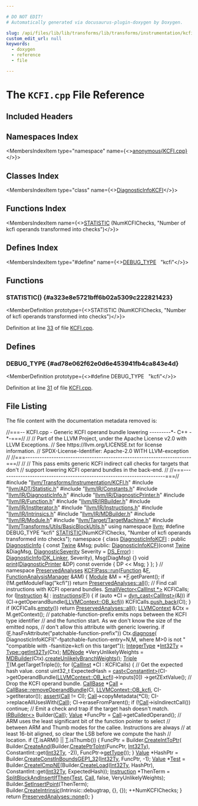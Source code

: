 ```yaml
---

# DO NOT EDIT!
# Automatically generated via docusaurus-plugin-doxygen by Doxygen.

slug: /api/files/lib/lib/transforms/lib/transforms/instrumentation/kcfi-cpp
custom_edit_url: null
keywords:
  - doxygen
  - reference
  - file

---
```





# The `KCFI.cpp` File Reference

<DoxygenPage pluginConfig={pluginConfig}>



## Included Headers

<IncludesList>
<IncludesListItem
  filePath="llvm/Transforms/Instrumentation/KCFI.h"
  permalink="/docs/api/files/include/include/llvm/include/llvm/transforms/include/llvm/transforms/instrumentation/kcfi-h"
  isLocal="true" />
<IncludesListItem
  filePath="llvm/ADT/Statistic.h"
  permalink="/docs/api/files/include/include/llvm/include/llvm/adt/statistic-h"
  isLocal="true" />
<IncludesListItem
  filePath="llvm/IR/Constants.h"
  permalink="/docs/api/files/include/include/llvm/include/llvm/ir/constants-h"
  isLocal="true" />
<IncludesListItem
  filePath="llvm/IR/DiagnosticInfo.h"
  permalink="/docs/api/files/include/include/llvm/include/llvm/ir/diagnosticinfo-h"
  isLocal="true" />
<IncludesListItem
  filePath="llvm/IR/DiagnosticPrinter.h"
  permalink="/docs/api/files/include/include/llvm/include/llvm/ir/diagnosticprinter-h"
  isLocal="true" />
<IncludesListItem
  filePath="llvm/IR/Function.h"
  permalink="/docs/api/files/include/include/llvm/include/llvm/ir/function-h"
  isLocal="true" />
<IncludesListItem
  filePath="llvm/IR/IRBuilder.h"
  permalink="/docs/api/files/include/include/llvm/include/llvm/ir/irbuilder-h"
  isLocal="true" />
<IncludesListItem
  filePath="llvm/IR/InstIterator.h"
  permalink="/docs/api/files/include/include/llvm/include/llvm/ir/institerator-h"
  isLocal="true" />
<IncludesListItem
  filePath="llvm/IR/Instructions.h"
  permalink="/docs/api/files/include/include/llvm/include/llvm/ir/instructions-h"
  isLocal="true" />
<IncludesListItem
  filePath="llvm/IR/Intrinsics.h"
  permalink="/docs/api/files/include/include/llvm/include/llvm/ir/intrinsics-h"
  isLocal="true" />
<IncludesListItem
  filePath="llvm/IR/MDBuilder.h"
  permalink="/docs/api/files/include/include/llvm/include/llvm/ir/mdbuilder-h"
  isLocal="true" />
<IncludesListItem
  filePath="llvm/IR/Module.h"
  permalink="/docs/api/files/include/include/llvm/include/llvm/ir/module-h"
  isLocal="true" />
<IncludesListItem
  filePath="llvm/Target/TargetMachine.h"
  permalink="/docs/api/files/include/include/llvm/include/llvm/target/targetmachine-h"
  isLocal="true" />
<IncludesListItem
  filePath="llvm/Transforms/Utils/BasicBlockUtils.h"
  permalink="/docs/api/files/include/include/llvm/include/llvm/transforms/include/llvm/transforms/utils/basicblockutils-h"
  isLocal="true" />
</IncludesList>

## Namespaces Index

<MembersIndex>

<MembersIndexItem
  type="namespace"
  name={<><a href="/docs/api/namespaces/anonymous-kcfi-cpp-">anonymous&#123;KCFI.cpp&#125;</a></>}>
</MembersIndexItem>

</MembersIndex>

## Classes Index

<MembersIndex>

<MembersIndexItem
  type="class"
  name={<><a href="/docs/api/classes/anonymous-namespace-kcfi-cpp-/diagnosticinfokcfi">DiagnosticInfoKCFI</a></>}>
</MembersIndexItem>

</MembersIndex>

## Functions Index

<MembersIndex>

<MembersIndexItem
  name={<><a href="#a323e8e5721bff6b02a5309c222821423">STATISTIC</a> (NumKCFIChecks, &quot;Number of kcfi operands transformed into checks&quot;)</>}>
</MembersIndexItem>

</MembersIndex>

## Defines Index

<MembersIndex>

<MembersIndexItem
  type="#define"
  name={<><a href="#ad78e062f62e0d6e453941fb4ca843e4d">DEBUG&#95;TYPE</a>&nbsp;&nbsp;&nbsp;&quot;kcfi&quot;</>}>
</MembersIndexItem>

</MembersIndex>


<SectionDefinition>

## Functions

### STATISTIC() {#a323e8e5721bff6b02a5309c222821423}

<MemberDefinition
  prototype={<>STATISTIC (NumKCFIChecks, &quot;Number of kcfi operands transformed into checks&quot;)</>}>

Definition at line <a href="#l00033">33</a> of file <a href="/docs/api/files/lib/lib/transforms/lib/transforms/instrumentation/kcfi-cpp">KCFI.cpp</a>.
</MemberDefinition>

</SectionDefinition>

<SectionDefinition>

## Defines

### DEBUG&#95;TYPE {#ad78e062f62e0d6e453941fb4ca843e4d}

<MemberDefinition
  prototype={<>#define DEBUG&#95;TYPE&nbsp;&nbsp;&nbsp;&quot;kcfi&quot;</>}>

Definition at line <a href="#l00031">31</a> of file <a href="/docs/api/files/lib/lib/transforms/lib/transforms/instrumentation/kcfi-cpp">KCFI.cpp</a>.
</MemberDefinition>

</SectionDefinition>

## File Listing

The file content with the documentation metadata removed is:

<ProgramListing>

<Link id="l00001" /><CodeLine lineNumber="1"><Highlight kind="comment">//===-- KCFI.cpp - Generic KCFI operand bundle lowering ---------&#42;- C++ -&#42;-===//</Highlight><Highlight kind="normal"></Highlight></CodeLine>
<Link id="l00002" /><CodeLine lineNumber="2"><Highlight kind="normal"></Highlight><Highlight kind="comment">//</Highlight><Highlight kind="normal"></Highlight></CodeLine>
<Link id="l00003" /><CodeLine lineNumber="3"><Highlight kind="normal"></Highlight><Highlight kind="comment">// Part of the LLVM Project, under the Apache License v2.0 with LLVM Exceptions.</Highlight><Highlight kind="normal"></Highlight></CodeLine>
<Link id="l00004" /><CodeLine lineNumber="4"><Highlight kind="normal"></Highlight><Highlight kind="comment">// See https://llvm.org/LICENSE.txt for license information.</Highlight><Highlight kind="normal"></Highlight></CodeLine>
<Link id="l00005" /><CodeLine lineNumber="5"><Highlight kind="normal"></Highlight><Highlight kind="comment">// SPDX-License-Identifier: Apache-2.0 WITH LLVM-exception</Highlight><Highlight kind="normal"></Highlight></CodeLine>
<Link id="l00006" /><CodeLine lineNumber="6"><Highlight kind="normal"></Highlight><Highlight kind="comment">//</Highlight><Highlight kind="normal"></Highlight></CodeLine>
<Link id="l00007" /><CodeLine lineNumber="7"><Highlight kind="normal"></Highlight><Highlight kind="comment">//===----------------------------------------------------------------------===//</Highlight><Highlight kind="normal"></Highlight></CodeLine>
<Link id="l00008" /><CodeLine lineNumber="8"><Highlight kind="normal"></Highlight><Highlight kind="comment">//</Highlight><Highlight kind="normal"></Highlight></CodeLine>
<Link id="l00009" /><CodeLine lineNumber="9"><Highlight kind="normal"></Highlight><Highlight kind="comment">// This pass emits generic KCFI indirect call checks for targets that don&#39;t</Highlight><Highlight kind="normal"></Highlight></CodeLine>
<Link id="l00010" /><CodeLine lineNumber="10"><Highlight kind="normal"></Highlight><Highlight kind="comment">// support lowering KCFI operand bundles in the back-end.</Highlight><Highlight kind="normal"></Highlight></CodeLine>
<Link id="l00011" /><CodeLine lineNumber="11"><Highlight kind="normal"></Highlight><Highlight kind="comment">//</Highlight><Highlight kind="normal"></Highlight></CodeLine>
<Link id="l00012" /><CodeLine lineNumber="12"><Highlight kind="normal"></Highlight><Highlight kind="comment">//===----------------------------------------------------------------------===//</Highlight><Highlight kind="normal"></Highlight></CodeLine>
<Link id="l00013" /><CodeLine lineNumber="13"><Highlight kind="normal"></Highlight></CodeLine>
<Link id="l00014" /><CodeLine lineNumber="14"><Highlight kind="normal"></Highlight><Highlight kind="preprocessor">#include &quot;<a href="/docs/api/files/include/include/llvm/include/llvm/transforms/include/llvm/transforms/instrumentation/kcfi-h">llvm/Transforms/Instrumentation/KCFI.h</a>&quot;</Highlight><Highlight kind="normal"></Highlight></CodeLine>
<Link id="l00015" /><CodeLine lineNumber="15"><Highlight kind="normal"></Highlight><Highlight kind="preprocessor">#include &quot;<a href="/docs/api/files/include/include/llvm/include/llvm/adt/statistic-h">llvm/ADT/Statistic.h</a>&quot;</Highlight><Highlight kind="normal"></Highlight></CodeLine>
<Link id="l00016" /><CodeLine lineNumber="16"><Highlight kind="normal"></Highlight><Highlight kind="preprocessor">#include &quot;<a href="/docs/api/files/include/include/llvm/include/llvm/ir/constants-h">llvm/IR/Constants.h</a>&quot;</Highlight><Highlight kind="normal"></Highlight></CodeLine>
<Link id="l00017" /><CodeLine lineNumber="17"><Highlight kind="normal"></Highlight><Highlight kind="preprocessor">#include &quot;<a href="/docs/api/files/include/include/llvm/include/llvm/ir/diagnosticinfo-h">llvm/IR/DiagnosticInfo.h</a>&quot;</Highlight><Highlight kind="normal"></Highlight></CodeLine>
<Link id="l00018" /><CodeLine lineNumber="18"><Highlight kind="normal"></Highlight><Highlight kind="preprocessor">#include &quot;<a href="/docs/api/files/include/include/llvm/include/llvm/ir/diagnosticprinter-h">llvm/IR/DiagnosticPrinter.h</a>&quot;</Highlight><Highlight kind="normal"></Highlight></CodeLine>
<Link id="l00019" /><CodeLine lineNumber="19"><Highlight kind="normal"></Highlight><Highlight kind="preprocessor">#include &quot;<a href="/docs/api/files/include/include/llvm/include/llvm/ir/function-h">llvm/IR/Function.h</a>&quot;</Highlight><Highlight kind="normal"></Highlight></CodeLine>
<Link id="l00020" /><CodeLine lineNumber="20"><Highlight kind="normal"></Highlight><Highlight kind="preprocessor">#include &quot;<a href="/docs/api/files/include/include/llvm/include/llvm/ir/irbuilder-h">llvm/IR/IRBuilder.h</a>&quot;</Highlight><Highlight kind="normal"></Highlight></CodeLine>
<Link id="l00021" /><CodeLine lineNumber="21"><Highlight kind="normal"></Highlight><Highlight kind="preprocessor">#include &quot;<a href="/docs/api/files/include/include/llvm/include/llvm/ir/institerator-h">llvm/IR/InstIterator.h</a>&quot;</Highlight><Highlight kind="normal"></Highlight></CodeLine>
<Link id="l00022" /><CodeLine lineNumber="22"><Highlight kind="normal"></Highlight><Highlight kind="preprocessor">#include &quot;<a href="/docs/api/files/include/include/llvm/include/llvm/ir/instructions-h">llvm/IR/Instructions.h</a>&quot;</Highlight><Highlight kind="normal"></Highlight></CodeLine>
<Link id="l00023" /><CodeLine lineNumber="23"><Highlight kind="normal"></Highlight><Highlight kind="preprocessor">#include &quot;<a href="/docs/api/files/include/include/llvm/include/llvm/ir/intrinsics-h">llvm/IR/Intrinsics.h</a>&quot;</Highlight><Highlight kind="normal"></Highlight></CodeLine>
<Link id="l00024" /><CodeLine lineNumber="24"><Highlight kind="normal"></Highlight><Highlight kind="preprocessor">#include &quot;<a href="/docs/api/files/include/include/llvm/include/llvm/ir/mdbuilder-h">llvm/IR/MDBuilder.h</a>&quot;</Highlight><Highlight kind="normal"></Highlight></CodeLine>
<Link id="l00025" /><CodeLine lineNumber="25"><Highlight kind="normal"></Highlight><Highlight kind="preprocessor">#include &quot;<a href="/docs/api/files/include/include/llvm/include/llvm/ir/module-h">llvm/IR/Module.h</a>&quot;</Highlight><Highlight kind="normal"></Highlight></CodeLine>
<Link id="l00026" /><CodeLine lineNumber="26"><Highlight kind="normal"></Highlight><Highlight kind="preprocessor">#include &quot;<a href="/docs/api/files/include/include/llvm/include/llvm/target/targetmachine-h">llvm/Target/TargetMachine.h</a>&quot;</Highlight><Highlight kind="normal"></Highlight></CodeLine>
<Link id="l00027" /><CodeLine lineNumber="27"><Highlight kind="normal"></Highlight><Highlight kind="preprocessor">#include &quot;<a href="/docs/api/files/include/include/llvm/include/llvm/transforms/include/llvm/transforms/utils/basicblockutils-h">llvm/Transforms/Utils/BasicBlockUtils.h</a>&quot;</Highlight><Highlight kind="normal"></Highlight></CodeLine>
<Link id="l00028" /><CodeLine lineNumber="28"><Highlight kind="normal"></Highlight></CodeLine>
<Link id="l00029" /><CodeLine lineNumber="29"><Highlight kind="normal"></Highlight><Highlight kind="keyword">using namespace </Highlight><Highlight kind="normal"><a href="/docs/api/namespaces/llvm">llvm</a>;</Highlight></CodeLine>
<Link id="l00030" /><CodeLine lineNumber="30"><Highlight kind="normal"></Highlight></CodeLine>
<Link id="l00031" /><CodeLine lineNumber="31" lineLink="#ad78e062f62e0d6e453941fb4ca843e4d"><Highlight kind="normal"></Highlight><Highlight kind="preprocessor">#define DEBUG&#95;TYPE &quot;kcfi&quot;</Highlight><Highlight kind="normal"></Highlight></CodeLine>
<Link id="l00032" /><CodeLine lineNumber="32"><Highlight kind="normal"></Highlight></CodeLine>
<Link id="l00033" /><CodeLine lineNumber="33" lineLink="#a323e8e5721bff6b02a5309c222821423"><Highlight kind="normal"><a href="/docs/api/files/include/include/llvm/include/llvm/adt/statistic-h/#ad6117415b93e5675d5a6c8e1855b3b2f">STATISTIC</a>(NumKCFIChecks, </Highlight><Highlight kind="stringliteral">&quot;Number of kcfi operands transformed into checks&quot;</Highlight><Highlight kind="normal">);</Highlight></CodeLine>
<Link id="l00034" /><CodeLine lineNumber="34"><Highlight kind="normal"></Highlight></CodeLine>
<Link id="l00035" /><CodeLine lineNumber="35"><Highlight kind="normal"></Highlight><Highlight kind="keyword">namespace </Highlight><Highlight kind="normal">&#123;</Highlight></CodeLine>
<Link id="l00036" /><CodeLine lineNumber="36" lineLink="/docs/api/classes/anonymous-namespace-kcfi-cpp-/diagnosticinfokcfi"><Highlight kind="normal"></Highlight><Highlight kind="keyword">class </Highlight><Highlight kind="normal"><a href="/docs/api/classes/anonymous-namespace-kcfi-cpp-/diagnosticinfokcfi/#a8f29e2be515af68f2759741799ad8a76">DiagnosticInfoKCFI</a> : </Highlight><Highlight kind="keyword">public</Highlight><Highlight kind="normal"> <a href="/docs/api/classes/llvm/diagnosticinfo/#a76b8cea6950959f7799660a3a7d1caa5">DiagnosticInfo</a> &#123;</Highlight></CodeLine>
<Link id="l00037" /><CodeLine lineNumber="37"><Highlight kind="normal">  </Highlight><Highlight kind="keyword">const</Highlight><Highlight kind="normal"> <a href="/docs/api/classes/llvm/twine">Twine</a> &amp;Msg;</Highlight></CodeLine>
<Link id="l00038" /><CodeLine lineNumber="38"><Highlight kind="normal"></Highlight></CodeLine>
<Link id="l00039" /><CodeLine lineNumber="39"><Highlight kind="normal"></Highlight><Highlight kind="keyword">public</Highlight><Highlight kind="normal">:</Highlight></CodeLine>
<Link id="l00040" /><CodeLine lineNumber="40" lineLink="/docs/api/classes/anonymous-namespace-kcfi-cpp-/diagnosticinfokcfi/#a8f29e2be515af68f2759741799ad8a76"><Highlight kind="normal">  <a href="/docs/api/classes/anonymous-namespace-kcfi-cpp-/diagnosticinfokcfi/#a8f29e2be515af68f2759741799ad8a76">DiagnosticInfoKCFI</a>(</Highlight><Highlight kind="keyword">const</Highlight><Highlight kind="normal"> <a href="/docs/api/classes/llvm/twine">Twine</a> &amp;DiagMsg,</Highlight></CodeLine>
<Link id="l00041" /><CodeLine lineNumber="41"><Highlight kind="normal">                     <a href="/docs/api/namespaces/llvm/#abfcab32516704f11d146c757f402ad5c">DiagnosticSeverity</a> Severity = <a href="/docs/api/namespaces/llvm/#abfcab32516704f11d146c757f402ad5caa73815097c71f15fe54ab447a7ff00ba">DS&#95;Error</a>)</Highlight></CodeLine>
<Link id="l00042" /><CodeLine lineNumber="42"><Highlight kind="normal">      : <a href="/docs/api/classes/llvm/diagnosticinfo/#a76b8cea6950959f7799660a3a7d1caa5">DiagnosticInfo</a>(<a href="/docs/api/namespaces/llvm/#a52b4ea3a21377555e9a0511d57945594afe408a82672e67f57a9be0366d1cb579">DK&#95;Linker</a>, Severity), Msg(DiagMsg) &#123;&#125;</Highlight></CodeLine>
<Link id="l00043" /><CodeLine lineNumber="43" lineLink="/docs/api/classes/anonymous-namespace-kcfi-cpp-/diagnosticinfokcfi/#a56281d14b1570b24afbad3bdb4460fe3"><Highlight kind="normal">  </Highlight><Highlight kind="keywordtype">void</Highlight><Highlight kind="normal"> <a href="/docs/api/classes/anonymous-namespace-kcfi-cpp-/diagnosticinfokcfi/#a56281d14b1570b24afbad3bdb4460fe3">print</a>(<a href="/docs/api/classes/llvm/diagnosticprinter">DiagnosticPrinter</a> &amp;DP)</Highlight><Highlight kind="keyword"> const override </Highlight><Highlight kind="normal">&#123; DP &lt;&lt; Msg; &#125;</Highlight></CodeLine>
<Link id="l00044" /><CodeLine lineNumber="44"><Highlight kind="normal">&#125;;</Highlight></CodeLine>
<Link id="l00045" /><CodeLine lineNumber="45"><Highlight kind="normal">&#125; </Highlight><Highlight kind="comment">// namespace</Highlight><Highlight kind="normal"></Highlight></CodeLine>
<Link id="l00046" /><CodeLine lineNumber="46"><Highlight kind="normal"></Highlight></CodeLine>
<Link id="l00047" /><CodeLine lineNumber="47" lineLink="/docs/api/classes/llvm/kcfipass/#a19dcb564cb3c8a4de327c6f9cabed5b3"><Highlight kind="normal"><a href="/docs/api/classes/llvm/preservedanalyses">PreservedAnalyses</a> <a href="/docs/api/classes/llvm/kcfipass/#a19dcb564cb3c8a4de327c6f9cabed5b3">KCFIPass::run</a>(<a href="/docs/api/classes/llvm/function">Function</a> &amp;<a href="/docs/api/files/lib/lib/support/md5-cpp/#a96d73bbd7af15cb1fc38c3f4a3bd82e9">F</a>, <a href="/docs/api/namespaces/llvm/#adce09a5a0de0e3177eb00e932734af2f">FunctionAnalysisManager</a> &amp;AM) &#123;</Highlight></CodeLine>
<Link id="l00048" /><CodeLine lineNumber="48"><Highlight kind="normal">  <a href="/docs/api/classes/llvm/module">Module</a> &amp;M = &#42;<a href="/docs/api/files/lib/lib/support/md5-cpp/#a96d73bbd7af15cb1fc38c3f4a3bd82e9">F</a>.getParent();</Highlight></CodeLine>
<Link id="l00049" /><CodeLine lineNumber="49"><Highlight kind="normal">  </Highlight><Highlight kind="keywordflow">if</Highlight><Highlight kind="normal"> (!M.getModuleFlag(</Highlight><Highlight kind="stringliteral">&quot;kcfi&quot;</Highlight><Highlight kind="normal">))</Highlight></CodeLine>
<Link id="l00050" /><CodeLine lineNumber="50"><Highlight kind="normal">    </Highlight><Highlight kind="keywordflow">return</Highlight><Highlight kind="normal"> <a href="/docs/api/classes/llvm/preservedanalyses/#a1258a1ff55557c27684010ebd7283712">PreservedAnalyses::all</a>();</Highlight></CodeLine>
<Link id="l00051" /><CodeLine lineNumber="51"><Highlight kind="normal"></Highlight></CodeLine>
<Link id="l00052" /><CodeLine lineNumber="52"><Highlight kind="normal">  </Highlight><Highlight kind="comment">// Find call instructions with KCFI operand bundles.</Highlight><Highlight kind="normal"></Highlight></CodeLine>
<Link id="l00053" /><CodeLine lineNumber="53"><Highlight kind="normal">  <a href="/docs/api/classes/llvm/smallvector">SmallVector&lt;CallInst &#42;&gt;</a> KCFICalls;</Highlight></CodeLine>
<Link id="l00054" /><CodeLine lineNumber="54"><Highlight kind="normal">  </Highlight><Highlight kind="keywordflow">for</Highlight><Highlight kind="normal"> (<a href="/docs/api/classes/llvm/instruction">Instruction</a> &amp;<a href="/docs/api/files/lib/lib/support/md5-cpp/#ac0eafdc9ee161b71e7af98af736952fd">I</a> : <a href="/docs/api/files/lib/lib/codegen/atomicexpandpass-cpp/#a1bcc06b1cb86bd0ea08f33323190bdaa">instructions</a>(<a href="/docs/api/files/lib/lib/support/md5-cpp/#a96d73bbd7af15cb1fc38c3f4a3bd82e9">F</a>)) &#123;</Highlight></CodeLine>
<Link id="l00055" /><CodeLine lineNumber="55"><Highlight kind="normal">    </Highlight><Highlight kind="keywordflow">if</Highlight><Highlight kind="normal"> (</Highlight><Highlight kind="keyword">auto</Highlight><Highlight kind="normal"> &#42;CI = <a href="/docs/api/namespaces/llvm/#a22eeee01734061ac1b31ccd994c49eef">dyn&#95;cast&lt;CallInst&gt;</a>(&amp;<a href="/docs/api/files/lib/lib/support/md5-cpp/#ac0eafdc9ee161b71e7af98af736952fd">I</a>))</Highlight></CodeLine>
<Link id="l00056" /><CodeLine lineNumber="56"><Highlight kind="normal">      </Highlight><Highlight kind="keywordflow">if</Highlight><Highlight kind="normal"> (CI-&gt;getOperandBundle(<a href="/docs/api/classes/llvm/llvmcontext/#a44d727ac5fccf852bfb2bae3e06adc9cadb925bc2eb2c117b3ec0b76d1e267127">LLVMContext::OB&#95;kcfi</a>))</Highlight></CodeLine>
<Link id="l00057" /><CodeLine lineNumber="57"><Highlight kind="normal">        KCFICalls.<a href="/docs/api/classes/llvm/smallvectortemplatebase/#af42bfbc067df27c19ee2fc859df58799">push&#95;back</a>(CI);</Highlight></CodeLine>
<Link id="l00058" /><CodeLine lineNumber="58"><Highlight kind="normal">  &#125;</Highlight></CodeLine>
<Link id="l00059" /><CodeLine lineNumber="59"><Highlight kind="normal"></Highlight></CodeLine>
<Link id="l00060" /><CodeLine lineNumber="60"><Highlight kind="normal">  </Highlight><Highlight kind="keywordflow">if</Highlight><Highlight kind="normal"> (KCFICalls.<a href="/docs/api/classes/llvm/smallvectortemplatecommon/#ad9a3c7bc26b130377bbafc170b5f88a2">empty</a>())</Highlight></CodeLine>
<Link id="l00061" /><CodeLine lineNumber="61"><Highlight kind="normal">    </Highlight><Highlight kind="keywordflow">return</Highlight><Highlight kind="normal"> <a href="/docs/api/classes/llvm/preservedanalyses/#a1258a1ff55557c27684010ebd7283712">PreservedAnalyses::all</a>();</Highlight></CodeLine>
<Link id="l00062" /><CodeLine lineNumber="62"><Highlight kind="normal"></Highlight></CodeLine>
<Link id="l00063" /><CodeLine lineNumber="63"><Highlight kind="normal">  <a href="/docs/api/classes/llvm/llvmcontext">LLVMContext</a> &amp;Ctx = M.getContext();</Highlight></CodeLine>
<Link id="l00064" /><CodeLine lineNumber="64"><Highlight kind="normal">  </Highlight><Highlight kind="comment">// patchable-function-prefix emits nops between the KCFI type identifier</Highlight><Highlight kind="normal"></Highlight></CodeLine>
<Link id="l00065" /><CodeLine lineNumber="65"><Highlight kind="normal">  </Highlight><Highlight kind="comment">// and the function start. As we don&#39;t know the size of the emitted nops,</Highlight><Highlight kind="normal"></Highlight></CodeLine>
<Link id="l00066" /><CodeLine lineNumber="66"><Highlight kind="normal">  </Highlight><Highlight kind="comment">// don&#39;t allow this attribute with generic lowering.</Highlight><Highlight kind="normal"></Highlight></CodeLine>
<Link id="l00067" /><CodeLine lineNumber="67"><Highlight kind="normal">  </Highlight><Highlight kind="keywordflow">if</Highlight><Highlight kind="normal"> (<a href="/docs/api/files/lib/lib/support/md5-cpp/#a96d73bbd7af15cb1fc38c3f4a3bd82e9">F</a>.hasFnAttribute(</Highlight><Highlight kind="stringliteral">&quot;patchable-function-prefix&quot;</Highlight><Highlight kind="normal">))</Highlight></CodeLine>
<Link id="l00068" /><CodeLine lineNumber="68"><Highlight kind="normal">    Ctx.<a href="/docs/api/classes/llvm/llvmcontext/#aad03ef5cfbe6e7cad076d9e45ba06592">diagnose</a>(</Highlight></CodeLine>
<Link id="l00069" /><CodeLine lineNumber="69"><Highlight kind="normal">        DiagnosticInfoKCFI(</Highlight><Highlight kind="stringliteral">&quot;-fpatchable-function-entry=N,M, where M&gt;0 is not &quot;</Highlight><Highlight kind="normal"></Highlight></CodeLine>
<Link id="l00070" /><CodeLine lineNumber="70"><Highlight kind="normal">                           </Highlight><Highlight kind="stringliteral">&quot;compatible with -fsanitize=kcfi on this target&quot;</Highlight><Highlight kind="normal">));</Highlight></CodeLine>
<Link id="l00071" /><CodeLine lineNumber="71"><Highlight kind="normal"></Highlight></CodeLine>
<Link id="l00072" /><CodeLine lineNumber="72"><Highlight kind="normal">  <a href="/docs/api/classes/llvm/integertype">IntegerType</a> &#42;<a href="/docs/api/namespaces/llvm/#a23f9ec4bb2576ca8738f3edc9c4f5cdf">Int32Ty</a> = <a href="/docs/api/classes/llvm/type/#a30dd396c5b40cd86c1591872e574ccdf">Type::getInt32Ty</a>(Ctx);</Highlight></CodeLine>
<Link id="l00073" /><CodeLine lineNumber="73"><Highlight kind="normal">  <a href="/docs/api/classes/llvm/mdnode">MDNode</a> &#42;VeryUnlikelyWeights = <a href="/docs/api/classes/llvm/mdbuilder">MDBuilder</a>(Ctx).<a href="/docs/api/classes/llvm/mdbuilder/#ae609aeb09c2b1c9f03fb90228654b281">createUnlikelyBranchWeights</a>();</Highlight></CodeLine>
<Link id="l00074" /><CodeLine lineNumber="74"><Highlight kind="normal">  <a href="/docs/api/classes/llvm/triple">Triple</a> <a href="/docs/api/files/lib/lib/target/lib/target/mips/mips16isellowering-cpp/#a0acb682b8260ab1c60b918599864e2e5">T</a>(M.getTargetTriple());</Highlight></CodeLine>
<Link id="l00075" /><CodeLine lineNumber="75"><Highlight kind="normal"></Highlight></CodeLine>
<Link id="l00076" /><CodeLine lineNumber="76"><Highlight kind="normal">  </Highlight><Highlight kind="keywordflow">for</Highlight><Highlight kind="normal"> (<a href="/docs/api/classes/llvm/callinst">CallInst</a> &#42;CI : KCFICalls) &#123;</Highlight></CodeLine>
<Link id="l00077" /><CodeLine lineNumber="77"><Highlight kind="normal">    </Highlight><Highlight kind="comment">// Get the expected hash value.</Highlight><Highlight kind="normal"></Highlight></CodeLine>
<Link id="l00078" /><CodeLine lineNumber="78"><Highlight kind="normal">    </Highlight><Highlight kind="keyword">const</Highlight><Highlight kind="normal"> uint32&#95;t ExpectedHash =</Highlight></CodeLine>
<Link id="l00079" /><CodeLine lineNumber="79"><Highlight kind="normal">        <a href="/docs/api/namespaces/llvm/#ac4fc845f5ed92de63cd4474f128f5fc5">cast&lt;ConstantInt&gt;</a>(CI-&gt;getOperandBundle(<a href="/docs/api/classes/llvm/llvmcontext/#a44d727ac5fccf852bfb2bae3e06adc9cadb925bc2eb2c117b3ec0b76d1e267127">LLVMContext::OB&#95;kcfi</a>)-&gt;Inputs&#91;0&#93;)</Highlight></CodeLine>
<Link id="l00080" /><CodeLine lineNumber="80"><Highlight kind="normal">            -&gt;getZExtValue();</Highlight></CodeLine>
<Link id="l00081" /><CodeLine lineNumber="81"><Highlight kind="normal"></Highlight></CodeLine>
<Link id="l00082" /><CodeLine lineNumber="82"><Highlight kind="normal">    </Highlight><Highlight kind="comment">// Drop the KCFI operand bundle.</Highlight><Highlight kind="normal"></Highlight></CodeLine>
<Link id="l00083" /><CodeLine lineNumber="83"><Highlight kind="normal">    <a href="/docs/api/classes/llvm/callbase">CallBase</a> &#42;<a href="/docs/api/groups/arcopt/#ga9c9cf6ad55eb23d77d083a184e416c09">Call</a> = <a href="/docs/api/classes/llvm/callbase/#ad82786d29c116d0bf5131f654d51e681">CallBase::removeOperandBundle</a>(CI, <a href="/docs/api/classes/llvm/llvmcontext/#a44d727ac5fccf852bfb2bae3e06adc9cadb925bc2eb2c117b3ec0b76d1e267127">LLVMContext::OB&#95;kcfi</a>,</Highlight></CodeLine>
<Link id="l00084" /><CodeLine lineNumber="84"><Highlight kind="normal">                                                   CI-&gt;getIterator());</Highlight></CodeLine>
<Link id="l00085" /><CodeLine lineNumber="85"><Highlight kind="normal">    <a href="/docs/api/files/lib/lib/target/lib/target/amdgpu/silowercontrolflow-cpp/#a4868c5d81c5ccc98c47aeab6244346a0">assert</a>(<a href="/docs/api/groups/arcopt/#ga9c9cf6ad55eb23d77d083a184e416c09">Call</a> != CI);</Highlight></CodeLine>
<Link id="l00086" /><CodeLine lineNumber="86"><Highlight kind="normal">    <a href="/docs/api/groups/arcopt/#ga9c9cf6ad55eb23d77d083a184e416c09">Call</a>-&gt;copyMetadata(&#42;CI);</Highlight></CodeLine>
<Link id="l00087" /><CodeLine lineNumber="87"><Highlight kind="normal">    CI-&gt;replaceAllUsesWith(<a href="/docs/api/groups/arcopt/#ga9c9cf6ad55eb23d77d083a184e416c09">Call</a>);</Highlight></CodeLine>
<Link id="l00088" /><CodeLine lineNumber="88"><Highlight kind="normal">    CI-&gt;eraseFromParent();</Highlight></CodeLine>
<Link id="l00089" /><CodeLine lineNumber="89"><Highlight kind="normal"></Highlight></CodeLine>
<Link id="l00090" /><CodeLine lineNumber="90"><Highlight kind="normal">    </Highlight><Highlight kind="keywordflow">if</Highlight><Highlight kind="normal"> (!<a href="/docs/api/groups/arcopt/#ga9c9cf6ad55eb23d77d083a184e416c09">Call</a>-&gt;isIndirectCall())</Highlight></CodeLine>
<Link id="l00091" /><CodeLine lineNumber="91"><Highlight kind="normal">      </Highlight><Highlight kind="keywordflow">continue</Highlight><Highlight kind="normal">;</Highlight></CodeLine>
<Link id="l00092" /><CodeLine lineNumber="92"><Highlight kind="normal"></Highlight></CodeLine>
<Link id="l00093" /><CodeLine lineNumber="93"><Highlight kind="normal">    </Highlight><Highlight kind="comment">// Emit a check and trap if the target hash doesn&#39;t match.</Highlight><Highlight kind="normal"></Highlight></CodeLine>
<Link id="l00094" /><CodeLine lineNumber="94"><Highlight kind="normal">    <a href="/docs/api/classes/llvm/irbuilder">IRBuilder&lt;&gt;</a> Builder(<a href="/docs/api/groups/arcopt/#ga9c9cf6ad55eb23d77d083a184e416c09">Call</a>);</Highlight></CodeLine>
<Link id="l00095" /><CodeLine lineNumber="95"><Highlight kind="normal">    <a href="/docs/api/classes/llvm/value">Value</a> &#42;FuncPtr = <a href="/docs/api/groups/arcopt/#ga9c9cf6ad55eb23d77d083a184e416c09">Call</a>-&gt;getCalledOperand();</Highlight></CodeLine>
<Link id="l00096" /><CodeLine lineNumber="96"><Highlight kind="normal">    </Highlight><Highlight kind="comment">// ARM uses the least significant bit of the function pointer to select</Highlight><Highlight kind="normal"></Highlight></CodeLine>
<Link id="l00097" /><CodeLine lineNumber="97"><Highlight kind="normal">    </Highlight><Highlight kind="comment">// between ARM and Thumb modes for the callee. Instructions are always</Highlight><Highlight kind="normal"></Highlight></CodeLine>
<Link id="l00098" /><CodeLine lineNumber="98"><Highlight kind="normal">    </Highlight><Highlight kind="comment">// at least 16-bit aligned, so clear the LSB before we compute the hash</Highlight><Highlight kind="normal"></Highlight></CodeLine>
<Link id="l00099" /><CodeLine lineNumber="99"><Highlight kind="normal">    </Highlight><Highlight kind="comment">// location.</Highlight><Highlight kind="normal"></Highlight></CodeLine>
<Link id="l00100" /><CodeLine lineNumber="100"><Highlight kind="normal">    </Highlight><Highlight kind="keywordflow">if</Highlight><Highlight kind="normal"> (<a href="/docs/api/files/lib/lib/target/lib/target/mips/mips16isellowering-cpp/#a0acb682b8260ab1c60b918599864e2e5">T</a>.isARM() || <a href="/docs/api/files/lib/lib/target/lib/target/mips/mips16isellowering-cpp/#a0acb682b8260ab1c60b918599864e2e5">T</a>.isThumb()) &#123;</Highlight></CodeLine>
<Link id="l00101" /><CodeLine lineNumber="101"><Highlight kind="normal">      FuncPtr = Builder.<a href="/docs/api/classes/llvm/irbuilderbase/#a53541ed6f92b18419f937f1f969aa0f6">CreateIntToPtr</a>(</Highlight></CodeLine>
<Link id="l00102" /><CodeLine lineNumber="102"><Highlight kind="normal">          Builder.<a href="/docs/api/classes/llvm/irbuilderbase/#aa4f2cec52a8e17a4c72319334fbef771">CreateAnd</a>(Builder.<a href="/docs/api/classes/llvm/irbuilderbase/#aae2c1bf70058f3665edaec525457030c">CreatePtrToInt</a>(FuncPtr, <a href="/docs/api/namespaces/llvm/#a23f9ec4bb2576ca8738f3edc9c4f5cdf">Int32Ty</a>),</Highlight></CodeLine>
<Link id="l00103" /><CodeLine lineNumber="103"><Highlight kind="normal">                            ConstantInt::get(<a href="/docs/api/namespaces/llvm/#a23f9ec4bb2576ca8738f3edc9c4f5cdf">Int32Ty</a>, -2)),</Highlight></CodeLine>
<Link id="l00104" /><CodeLine lineNumber="104"><Highlight kind="normal">          FuncPtr-&gt;<a href="/docs/api/classes/llvm/value/#a0344a49526443edf90cc0aef3abd3337">getType</a>());</Highlight></CodeLine>
<Link id="l00105" /><CodeLine lineNumber="105"><Highlight kind="normal">    &#125;</Highlight></CodeLine>
<Link id="l00106" /><CodeLine lineNumber="106"><Highlight kind="normal">    <a href="/docs/api/classes/llvm/value">Value</a> &#42;HashPtr = Builder.<a href="/docs/api/classes/llvm/irbuilderbase/#a5945995573939aabe8aa3ccea099b219">CreateConstInBoundsGEP1&#95;32</a>(<a href="/docs/api/namespaces/llvm/#a23f9ec4bb2576ca8738f3edc9c4f5cdf">Int32Ty</a>, FuncPtr, -1);</Highlight></CodeLine>
<Link id="l00107" /><CodeLine lineNumber="107"><Highlight kind="normal">    <a href="/docs/api/classes/llvm/value">Value</a> &#42;<a href="/docs/api/namespaces/llvm/#aec7c967a5416fa6e154433965357a50ea0cbc6611f5540bd0809a388dc95a615b">Test</a> = Builder.<a href="/docs/api/classes/llvm/irbuilderbase/#a6ef1729b04a4fbd6c6f27787cdd0e813">CreateICmpNE</a>(Builder.<a href="/docs/api/classes/llvm/irbuilderbase/#a9b01712e5f196d6d3d021ef23aad50e4">CreateLoad</a>(<a href="/docs/api/namespaces/llvm/#a23f9ec4bb2576ca8738f3edc9c4f5cdf">Int32Ty</a>, HashPtr),</Highlight></CodeLine>
<Link id="l00108" /><CodeLine lineNumber="108"><Highlight kind="normal">                                       ConstantInt::get(<a href="/docs/api/namespaces/llvm/#a23f9ec4bb2576ca8738f3edc9c4f5cdf">Int32Ty</a>, ExpectedHash));</Highlight></CodeLine>
<Link id="l00109" /><CodeLine lineNumber="109"><Highlight kind="normal">    <a href="/docs/api/classes/llvm/instruction">Instruction</a> &#42;ThenTerm =</Highlight></CodeLine>
<Link id="l00110" /><CodeLine lineNumber="110"><Highlight kind="normal">        <a href="/docs/api/namespaces/llvm/#ad957413955739c91204c96e33e0cc933">SplitBlockAndInsertIfThen</a>(<a href="/docs/api/namespaces/llvm/#aec7c967a5416fa6e154433965357a50ea0cbc6611f5540bd0809a388dc95a615b">Test</a>, <a href="/docs/api/groups/arcopt/#ga9c9cf6ad55eb23d77d083a184e416c09">Call</a>, </Highlight><Highlight kind="keyword">false</Highlight><Highlight kind="normal">, VeryUnlikelyWeights);</Highlight></CodeLine>
<Link id="l00111" /><CodeLine lineNumber="111"><Highlight kind="normal">    Builder.<a href="/docs/api/classes/llvm/irbuilderbase/#ace45cae6925c65e9d6916e09dd5b17cc">SetInsertPoint</a>(ThenTerm);</Highlight></CodeLine>
<Link id="l00112" /><CodeLine lineNumber="112"><Highlight kind="normal">    Builder.<a href="/docs/api/classes/llvm/irbuilderbase/#a80eec4efbded89b11092babf42a65b82">CreateIntrinsic</a>(Intrinsic::debugtrap, &#123;&#125;, &#123;&#125;);</Highlight></CodeLine>
<Link id="l00113" /><CodeLine lineNumber="113"><Highlight kind="normal">    ++NumKCFIChecks;</Highlight></CodeLine>
<Link id="l00114" /><CodeLine lineNumber="114"><Highlight kind="normal">  &#125;</Highlight></CodeLine>
<Link id="l00115" /><CodeLine lineNumber="115"><Highlight kind="normal"></Highlight></CodeLine>
<Link id="l00116" /><CodeLine lineNumber="116"><Highlight kind="normal">  </Highlight><Highlight kind="keywordflow">return</Highlight><Highlight kind="normal"> <a href="/docs/api/classes/llvm/preservedanalyses/#a03797a73044a81cbc6a3409d6c72ee8f">PreservedAnalyses::none</a>();</Highlight></CodeLine>
<Link id="l00117" /><CodeLine lineNumber="117"><Highlight kind="normal">&#125;</Highlight></CodeLine>

</ProgramListing>


</DoxygenPage>
